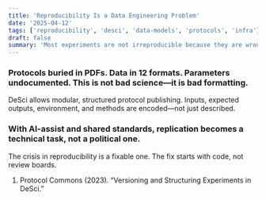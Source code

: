 ```yaml
---
title: 'Reproducibility Is a Data Engineering Problem'
date: '2025-04-12'
tags: ['reproducibility', 'desci', 'data-models', 'protocols', 'infra']
draft: false
summary: 'Most experiments are not irreproducible because they are wrong. They are irreproducible because no one can read the map.'
---
```


### Protocols buried in PDFs. Data in 12 formats. Parameters undocumented. This is not bad science—it is bad formatting.
DeSci allows modular, structured protocol publishing. Inputs, expected outputs, environment, and methods are encoded—not just described.

### With AI-assist and shared standards, replication becomes a technical task, not a political one.
The crisis in reproducibility is a fixable one. The fix starts with code, not review boards.

1. Protocol Commons (2023). “Versioning and Structuring Experiments in DeSci.”
